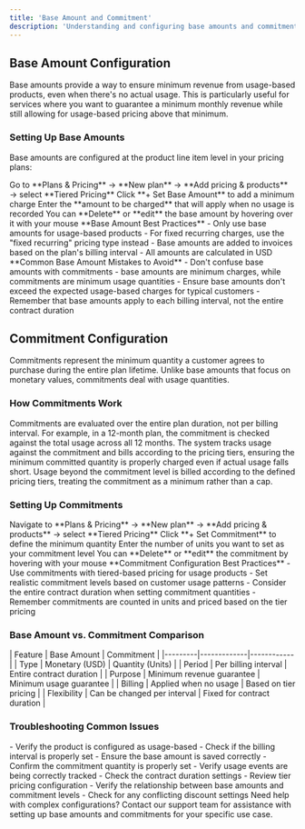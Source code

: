 ```yaml
---
title: 'Base Amount and Commitment'
description: 'Understanding and configuring base amounts and commitments in your pricing plans'
---
```


## Base Amount Configuration

Base amounts provide a way to ensure minimum revenue from usage-based products, even when there's no actual usage. This is particularly useful for services where you want to guarantee a minimum monthly revenue while still allowing for usage-based pricing above that minimum.

### Setting Up Base Amounts

Base amounts are configured at the product line item level in your pricing plans:

<Steps>
  <Step title="Navigate to Plan Creation">
    Go to **Plans & Pricing** → **New plan** → **Add pricing & products** → select **Tiered Pricing**
  </Step>
  
  <Step title="Configure Base Amount">
    Click **+ Set Base Amount** to add a minimum charge
  </Step>
  
  <Step title="Set Amount">
    Enter the **amount to be charged** that will apply when no usage is recorded
  </Step>
  
  <Step title="Manage Settings">
    You can **Delete** or **edit** the base amount by hovering over it with your mouse
  </Step>
</Steps>

<Tip>
  **Base Amount Best Practices**
  - Only use base amounts for usage-based products
  - For fixed recurring charges, use the "fixed recurring" pricing type instead
  - Base amounts are added to invoices based on the plan's billing interval
  - All amounts are calculated in USD
</Tip>

<Warning>
  **Common Base Amount Mistakes to Avoid**
  - Don't confuse base amounts with commitments - base amounts are minimum charges, while commitments are minimum usage quantities
  - Ensure base amounts don't exceed the expected usage-based charges for typical customers
  - Remember that base amounts apply to each billing interval, not the entire contract duration
</Warning>

## Commitment Configuration

Commitments represent the minimum quantity a customer agrees to purchase during the entire plan lifetime. Unlike base amounts that focus on monetary values, commitments deal with usage quantities.

### How Commitments Work

<AccordionGroup>
  <Accordion title="Commitment Period">
    Commitments are evaluated over the entire plan duration, not per billing interval. For example, in a 12-month plan, the commitment is checked against the total usage across all 12 months.
  </Accordion>
  
  <Accordion title="Billing Impact">
    The system tracks usage against the commitment and bills according to the pricing tiers, ensuring the minimum committed quantity is properly charged even if actual usage falls short.
  </Accordion>
  
  <Accordion title="Overage Handling">
    Usage beyond the commitment level is billed according to the defined pricing tiers, treating the commitment as a minimum rather than a cap.
  </Accordion>
</AccordionGroup>

### Setting Up Commitments

<Steps>
  <Step title="Access Plan Settings">
    Navigate to **Plans & Pricing** → **New plan** → **Add pricing & products** → select **Tiered Pricing**
  </Step>
  
  <Step title="Add Commitment">
    Click **+ Set Commitment** to define the minimum quantity
  </Step>
  
  <Step title="Configure Units">
    Enter the number of units you want to set as your commitment level
  </Step>
  
  <Step title="Manage Settings">
    You can **Delete** or **edit** the commitment by hovering with your mouse
  </Step>
</Steps>

<Tip>
  **Commitment Configuration Best Practices**
  - Use commitments with tiered-based pricing for usage products
  - Set realistic commitment levels based on customer usage patterns
  - Consider the entire contract duration when setting commitment quantities
  - Remember commitments are counted in units and priced based on the tier pricing
</Tip>

### Base Amount vs. Commitment Comparison

<Card title="Key Differences">
  | Feature | Base Amount | Commitment |
  |---------|-------------|------------|
  | Type | Monetary (USD) | Quantity (Units) |
  | Period | Per billing interval | Entire contract duration |
  | Purpose | Minimum revenue guarantee | Minimum usage guarantee |
  | Billing | Applied when no usage | Based on tier pricing |
  | Flexibility | Can be changed per interval | Fixed for contract duration |
</Card>

### Troubleshooting Common Issues

<AccordionGroup>
  <Accordion title="Base Amount Not Appearing">
    - Verify the product is configured as usage-based
    - Check if the billing interval is properly set
    - Ensure the base amount is saved correctly
  </Accordion>
  
  <Accordion title="Commitment Tracking Issues">
    - Confirm the commitment quantity is properly set
    - Verify usage events are being correctly tracked
    - Check the contract duration settings
  </Accordion>
  
  <Accordion title="Billing Calculation Problems">
    - Review tier pricing configuration
    - Verify the relationship between base amounts and commitment levels
    - Check for any conflicting discount settings
  </Accordion>
</AccordionGroup>

<Note>
  Need help with complex configurations? Contact our support team for assistance with setting up base amounts and commitments for your specific use case.
</Note>